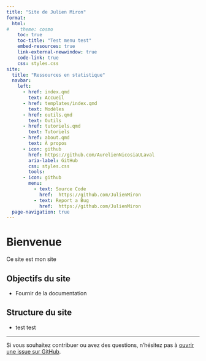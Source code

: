 ```yaml
---
title: "Site de Julien Miron"
format:
  html:
#    theme: cosmo
    toc: true
    toc-title: "Test menu test"
    embed-resources: true
    link-external-newwindow: true
    code-link: true
    css: styles.css
site:
  title: "Ressources en statistique"
  navbar:
    left:
      - href: index.qmd
        text: Accueil
      - href: templates/index.qmd
        text: Modèles
      - href: outils.qmd
        text: Outils
      - href: tutoriels.qmd
        text: Tutoriels
      - href: about.qmd
        text: À propos
      - icon: github
        href: https://github.com/AurelienNicosiaULaval
        aria-label: GitHub
        css: styles.css
        tools:
      - icon: github
        menu:
          - text: Source Code
            href:  https://github.com/JulienMiron
          - text: Report a Bug
            href:  https://github.com/JulienMiron
  page-navigation: true
---
```


# Bienvenue

Ce site est mon site

## Objectifs du site

-   Fournir de la documentation

## Structure du site

-   test test

------------------------------------------------------------------------

Si vous souhaitez contribuer ou avez des questions, n'hésitez pas à [ouvrir une issue sur GitHub](https://github.com/JulienMiron/SitePerso/issues).
